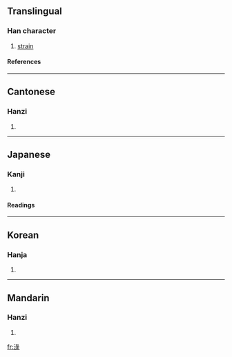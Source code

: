 {{see|渌}}

==Translingual==
===Han character===
{{Han char|rn=85|rad=水|as=08|sn=11|four=3713<sub>2</sub>|canj=水女弓水 (EVNE)}}
# [[strain]]
====References====
{{Han ref|kx=0630.240|dkj=17666|dj=1033.040|hdz=31664.030|uh=6DE5|ud=28133|bh=D5F1|bd=54769}}

----
==Cantonese==
===Hanzi===
{{yue-hanzi|jyut=|y=luk6}}
# {{defn|Cantonese}}

----
==Japanese==
===Kanji===
{{ja-kanji|grade=|rs=水08}}
# {{defn|Japanese}} 
====Readings====
{{ja-readings|on=[[ろく]] (roku), [[りょく]] (ryoku)|kun=[[こす]] (kosu)}}

----
==Korean==
===Hanja===
{{ko-hanja|hangeul=록>녹|eumhun=|rv=rok>nok|mr=rok>nok|y=lok>nok}}
# {{defn|Korean}}

----
==Mandarin==
===Hanzi===
{{cmn-hanzi|sim=渌|pin=[[lù]] (lu4)|wg=lu<sup>4</sup>}}
# {{defn|Mandarin}}

[[fr:淥]]